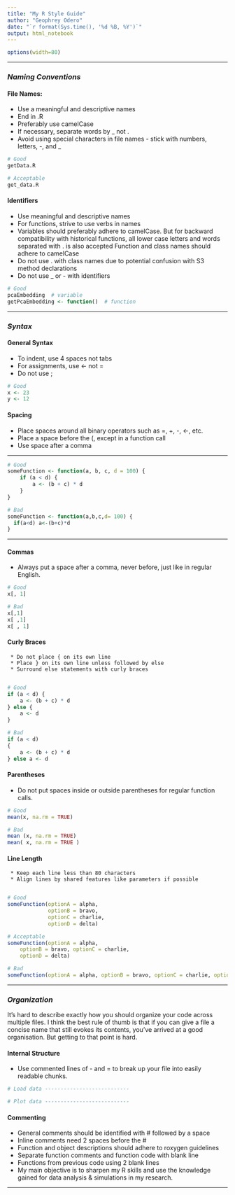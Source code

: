 ---
title: "My R Style Guide"
author: "Geophrey Odero"
date: "`r format(Sys.time(), '%d %B, %Y')`"
output: html_notebook
---


```{r}
options(width=80)
```
*****

### ***Naming Conventions***

####  File Names:
  * Use a meaningful and descriptive names
  * End in .R
  * Preferably use camelCase
  * If necessary, separate words by _ not .
  * Avoid using special characters in file names - stick with numbers, letters, -, and _
```r
# Good
getData.R

# Acceptable
get_data.R
```
#### Identifiers
  * Use meaningful and descriptive names
  * For functions, strive to use verbs in names
  * Variables should preferably adhere to camelCase. But for backward compatibility with  historical functions, all lower case letters and words separated with . is also accepted
Function and class names should adhere to camelCase
  * Do not use . with class names due to potential confusion with S3 method declarations
  * Do not use _ or - with identifiers
```r
# Good
pcaEmbedding  # variable
getPcaEmbedding <- function()  # function
```

*****

### ***Syntax***

#### General Syntax

  * To indent, use 4 spaces not tabs
  * For assignments, use <- not =
  * Do not use ;
```r
# Good 
x <- 23
y <- 12
```

#### Spacing
  * Place spaces around all binary operators such as =, +, -, <-, etc.
  * Place a space before the (, except in a function call
  * Use space after a comma
  
***


```r
# Good
someFunction <- function(a, b, c, d = 100) {
    if (a < d) {
        a <- (b + c) * d
    }
}

# Bad
someFunction <- function(a,b,c,d= 100) { 
  if(a<d) a<-(b+c)*d 
}
```

*****

#### Commas
      
* Always put a space after a comma, never before, just like in regular English.

```r
# Good
x[, 1]

# Bad
x[,1]
x[ ,1]
x[ , 1]
```    

#### Curly Braces
     * Do not place { on its own line
     * Place } on its own line unless followed by else
     * Surround else statements with curly braces
     
```r
# Good
if (a < d) {
    a <- (b + c) * d
} else {
    a <- d
}

# Bad
if (a < d) 
{
    a <- (b + c) * d
} else a <- d
```


#### Parentheses

* Do not put spaces inside or outside parentheses for regular function calls.

```r
# Good
mean(x, na.rm = TRUE)

# Bad
mean (x, na.rm = TRUE)
mean( x, na.rm = TRUE )
```


#### Line Length
     * Keep each line less than 80 characters
     * Align lines by shared features like parameters if possible
     
```r
# Good
someFunction(optionA = alpha,
             optionB = bravo,
             optionC = charlie,    
             optionD = delta)

# Acceptable
someFunction(optionA = alpha,
    optionB = bravo, optionC = charlie,    
    optionD = delta)

# Bad
someFunction(optionA = alpha, optionB = bravo, optionC = charlie, optionD = delta)
```

*****

### ***Organization***

It’s hard to describe exactly how you should organize your code across multiple files. I think the best rule of thumb is that if you can give a file a concise name that still evokes its contents, you’ve arrived at a good organisation. But getting to that point is hard.

#### Internal Structure

 * Use commented lines of - and = to break up your file into easily readable chunks.

```r
# Load data ---------------------------

# Plot data ---------------------------
```

#### Commenting

   * General comments should be identified with # followed by a space
   * Inline comments need 2 spaces before the #
   * Function and object descriptions should adhere to roxygen guidelines
   * Separate function comments and function code with blank line
   * Functions from previous code using 2 blank lines
   * My main objective is to sharpen my R skills and use the knowledge gained for data analysis & simulations in my research.

*****
